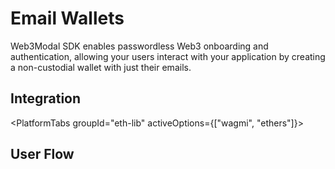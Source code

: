 


# Email Wallets

Web3Modal SDK enables passwordless Web3 onboarding and authentication, allowing your users interact with your application by creating a non-custodial wallet with just their emails.

<EmailAlert />

## Integration

<PlatformTabs groupId="eth-lib" activeOptions={["wagmi", "ethers"]}>
<PlatformTabItem value="wagmi">

<WagmiImplementation />

</PlatformTabItem>
<PlatformTabItem value="ethers">

<EthersImplementation />

</PlatformTabItem>
</PlatformTabs>

## User Flow

<UserFlow />
